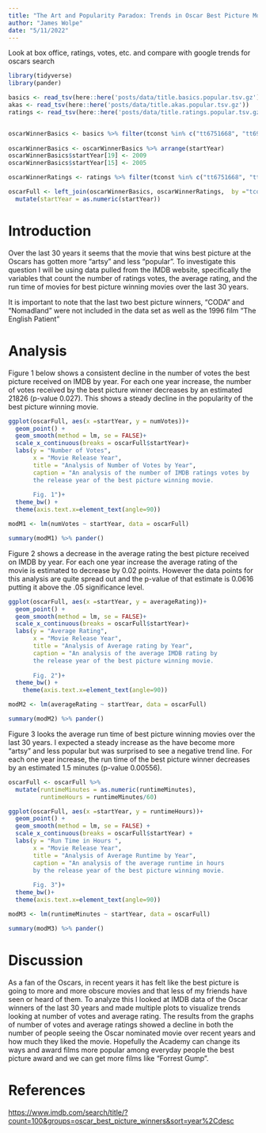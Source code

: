 ```yaml
---
title: "The Art and Popularity Paradox: Trends in Oscar Best Picture Movies"
author: "James Wolpe"
date: "5/11/2022"
---
```


Look at box office, ratings, votes, etc.
and compare with google trends for oscars search

```r
library(tidyverse)
library(pander)
```

```r
basics <- read_tsv(here::here('posts/data/title.basics.popular.tsv.gz'))
akas <- read_tsv(here::here('posts/data/title.akas.popular.tsv.gz'))
ratings <- read_tsv(here::here('posts/data/title.ratings.popular.tsv.gz'))


oscarWinnerBasics <- basics %>% filter(tconst %in% c("tt6751668", "tt6966692", "tt5580390", "tt4975722", "tt1895587", "tt2562232", "tt2024544", "tt1024648", "tt1655442", "tt1504320", "tt1010048", "tt0887912", "tt0477348", "tt0407887", "tt0405159", "tt0375679", "tt0167260", "tt0299658", "tt0268978", "tt0172495", "tt0169547", "tt0138097", "tt0120338", "tt0116209", "tt0112573", "tt0109830", "tt0108052", "tt0105695", "tt0102926", "tt0099348"))
                                       
oscarWinnerBasics <- oscarWinnerBasics %>% arrange(startYear)
oscarWinnerBasics$startYear[19] <- 2009
oscarWinnerBasics$startYear[15] <- 2005

oscarWinnerRatings <- ratings %>% filter(tconst %in% c("tt6751668", "tt6966692", "tt5580390", "tt4975722", "tt1895587", "tt2562232", "tt2024544", "tt1024648", "tt1655442", "tt1504320", "tt1010048", "tt0887912", "tt0477348", "tt0407887", "tt0405159", "tt0375679", "tt0167260", "tt0299658", "tt0268978", "tt0172495", "tt0169547", "tt0138097", "tt0120338", "tt0116209", "tt0112573", "tt0109830", "tt0108052", "tt0105695", "tt0102926", "tt0099348"))

oscarFull <- left_join(oscarWinnerBasics, oscarWinnerRatings,  by ="tconst") %>%
  mutate(startYear = as.numeric(startYear))
```

# Introduction
Over the last 30 years it seems that the movie that wins best picture at the Oscars has gotten more "artsy" and less "popular". To investigate this question I will be using data pulled from the IMDB website, specifically the variables that count the number of ratings votes, the average rating, and the run time of movies for best picture winning movies over the last 30 years.

It is important to note that the last two best picture winners, "CODA" and "Nomadland" were not included in the data set as well as the 1996 film "The English Patient"

# Analysis

Figure 1 below shows a consistent decline in the number of votes the best picture received on IMDB by year. For each one year increase, the number of votes received by the best picture winner decreases by an estimated 21826 (p-value 0.027). This shows a steady decline in the popularity of the best picture winning movie.
```r
ggplot(oscarFull, aes(x =startYear, y = numVotes))+
  geom_point() +
  geom_smooth(method = lm, se = FALSE)+
  scale_x_continuous(breaks = oscarFull$startYear)+
  labs(y = "Number of Votes",
       x = "Movie Release Year",
       title = "Analysis of Number of Votes by Year",
       caption = "An analysis of the number of IMDB ratings votes by 
       the release year of the best picture winning movie.
       
       Fig. 1")+
  theme_bw() +
  theme(axis.text.x=element_text(angle=90))
```

```r

modM1 <- lm(numVotes ~ startYear, data = oscarFull)

summary(modM1) %>% pander()
```

Figure 2 shows a decrease in the average rating the best picture received on IMDB by year. For each one year increase the average rating of the movie is estimated to decrease by  0.02 points. However the data points for this analysis are quite spread out and the p-value of that estimate is 0.0616 putting it above the .05 significance level.
```r
ggplot(oscarFull, aes(x =startYear, y = averageRating))+
  geom_point() +
  geom_smooth(method = lm, se = FALSE)+
  scale_x_continuous(breaks = oscarFull$startYear)+
  labs(y = "Average Rating",
       x = "Movie Release Year",
       title = "Analysis of Average rating by Year",
       caption = "An analysis of the average IMDB rating by 
       the release year of the best picture winning movie.
       
       Fig. 2")+
  theme_bw() +
    theme(axis.text.x=element_text(angle=90))
```

```r

modM2 <- lm(averageRating ~ startYear, data = oscarFull)

summary(modM2) %>% pander()
```


Figure 3 looks the average run time of best picture winning movies over the last 30 years. I expected a steady increase as the have become more "artsy" and less popular but was surprised to see a negative trend line. For each one year increase, the run time of the best picture winner decreases by an estimated 1.5 minutes (p-value 0.00556).
```r
oscarFull <- oscarFull %>% 
  mutate(runtimeMinutes = as.numeric(runtimeMinutes),
         runtimeHours = runtimeMinutes/60)

ggplot(oscarFull, aes(x =startYear, y = runtimeHours))+
  geom_point() +
  geom_smooth(method = lm, se = FALSE) +
  scale_x_continuous(breaks = oscarFull$startYear) + 
  labs(y = "Run Time in Hours ",
       x = "Movie Release Year",
       title = "Analysis of Average Runtime by Year",
       caption = "An analysis of the average runtime in hours
       by the release year of the best picture winning movie.
       
       Fig. 3")+
  theme_bw()+
  theme(axis.text.x=element_text(angle=90))
```

```r
modM3 <- lm(runtimeMinutes ~ startYear, data = oscarFull)

summary(modM3) %>% pander()
```

# Discussion
As a fan of the Oscars, in recent years it has felt like the best picture is going to more and more obscure movies and that less of my friends have seen or heard of them. To analyze this I looked at IMDB data of the Oscar winners of the last 30 years and made multiple plots to visualize trends looking at number of votes and average rating. The results from the graphs of number of votes and average ratings showed a decline in both the number of people seeing the Oscar nominated movie over recent years and how much they liked the movie. Hopefully the Academy can change its ways and award films more popular among everyday people the best picture award and we can get more films like "Forrest Gump".

# References

<https://www.imdb.com/search/title/?count=100&groups=oscar_best_picture_winners&sort=year%2Cdesc>
